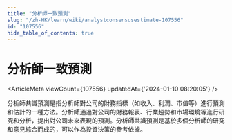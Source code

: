 ```yaml
---
title: "分析師一致預測"
slug: "/zh-HK/learn/wiki/analystconsensusestimate-107556"
id: "107556"
hide_table_of_contents: true
---
```



<Breadcrumbs current="分析師一致預測" />

# 分析師一致預測

<ArticleMeta viewCount={107556} updatedAt={'2024-01-10 08:20:05'} />
<div className='border-solid border-b border-t-0 my-4 border-[var(--ifm-color-gray-300)]' />

分析師共識預測是指分析師對公司的財務指標（如收入、利潤、市值等）進行預測和估計的一種方法。分析師通過對公司的財務報表、行業趨勢和市場環境等進行研究和分析，提出對公司未來表現的預測。分析師共識預測是基於多個分析師的研究和意見綜合而成的，可以作為投資決策的參考依據。

